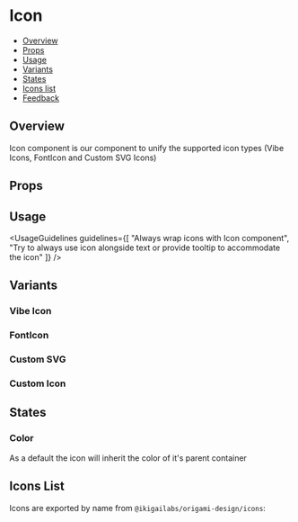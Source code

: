 
<Meta of={IconStories} />

# Icon

- [Overview](#overview)
- [Props](#props)
- [Usage](#usage)
- [Variants](#variants)
- [States](#states)
- [Icons list](#icons-list)
- [Feedback](#feedback)

## Overview

Icon component is our component to unify the supported icon types (Vibe Icons, FontIcon and Custom SVG Icons)

<Canvas of={IconStories.Overview} />

## Props

<PropsTable />

## Usage

<UsageGuidelines
  guidelines={[
    "Always wrap icons with Icon component",
    "Try to always use icon alongside text or provide tooltip to accommodate the icon"
  ]}
/>

## Variants

### Vibe Icon

<Canvas of={IconStories.VibeIcon} />

### FontIcon

<Canvas of={IconStories.FontIcon} />

### Custom SVG

<Canvas of={IconStories.CustomSvg} />

### Custom Icon

<Canvas>
  <Story of={IconStories.CustomIcon} />
</Canvas>

## States

### Color

As a default the icon will inherit the color of it's parent container

<Canvas of={IconStories.Color} />

## Icons List

Icons are exported by name from `@ikigailabs/origami-design/icons`:

```javascript
import { DoubleCheck } from "@ikigailabs/origami-design/icons";
```

<Canvas of={IconStories.IconsListStory} />
